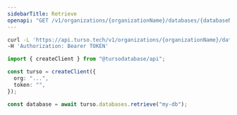 ```yaml
---
sidebarTitle: Retrieve
openapi: "GET /v1/organizations/{organizationName}/databases/{databaseName}"
---
```


<RequestExample>

```bash cURL
curl -L 'https://api.turso.tech/v1/organizations/{organizationName}/databases/{databaseName}' \
-H 'Authorization: Bearer TOKEN'
```

```ts Node.js
import { createClient } from "@tursodatabase/api";

const turso = createClient({
  org: "...",
  token: "",
});

const database = await turso.databases.retrieve("my-db");
```

</RequestExample>
